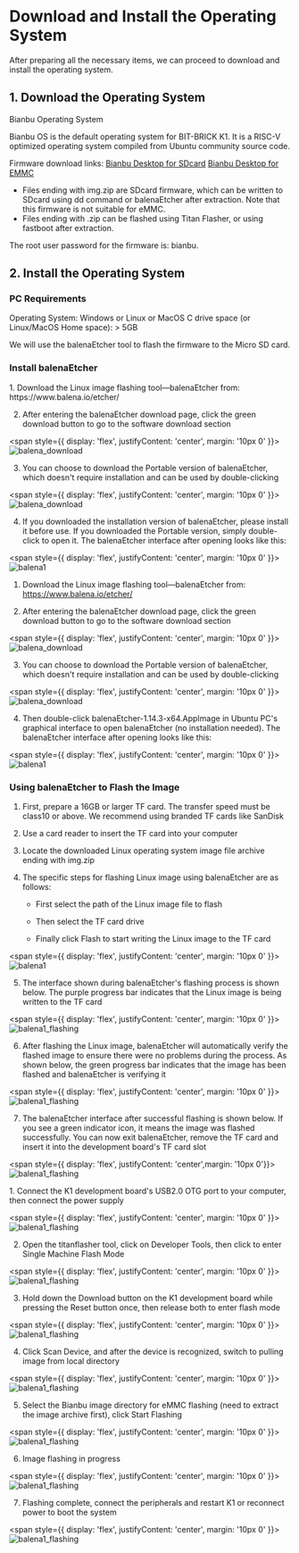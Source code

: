 
# Download and Install the Operating System
After preparing all the necessary items, we can proceed to download and install the operating system.

## 1. Download the Operating System

Bianbu Operating System

Bianbu OS is the default operating system for BIT-BRICK K1. It is a RISC-V optimized operating system compiled from Ubuntu community source code.

Firmware download links:
[Bianbu Desktop for SDcard](https://archive.spacemit.com/image/k1/version/bianbu/v2.1/bianbu-24.04-desktop-k1-v2.1-release-20250124144655.img.zip)
[Bianbu Desktop for EMMC](https://archive.spacemit.com/image/k1/version/bianbu/v2.1/bianbu-24.04-desktop-k1-v2.1-release-20250124144655.zip)

- Files ending with img.zip are SDcard firmware, which can be written to SDcard using dd command or balenaEtcher after extraction. Note that this firmware is not suitable for eMMC.
- Files ending with .zip can be flashed using Titan Flasher, or using fastboot after extraction.

The root user password for the firmware is: bianbu.

## 2. Install the Operating System

### PC Requirements
Operating System: Windows or Linux or MacOS
C drive space (or Linux/MacOS Home space): > 5GB

<Tabs>
  <TabItem value="sdcard" label="SDCard" default>
  We will use the balenaEtcher tool to flash the firmware to the Micro SD card.

  ### Install balenaEtcher
<Tabs>
  <TabItem value="apple" label="Windows" default>
    1. Download the Linux image flashing tool—balenaEtcher from:
https://www.balena.io/etcher/

2. After entering the balenaEtcher download page, click the green download button to go to the software download section

<span style={{ 
  display: 'flex', 
  justifyContent: 'center',
  margin: '10px 0'
}}>
![balena_download](/img/k1/getting-started/install/balena_download.png)
</span>

3. You can choose to download the Portable version of balenaEtcher, which doesn't require installation and can be used by double-clicking

<span style={{ 
  display: 'flex', 
  justifyContent: 'center',
  margin: '10px 0'
}}>
![balena_download](/img/k1/getting-started/install/balena_download1.png)
</span>

4. If you downloaded the installation version of balenaEtcher, please install it before use. If you downloaded the Portable version, simply double-click to open it. The balenaEtcher interface after opening looks like this:

<span style={{ 
  display: 'flex', 
  justifyContent: 'center',
  margin: '10px 0'
}}>
![balena1](/img/k1/getting-started/install/balenaEtcher_001.png)
</span>
  </TabItem>
  <TabItem value="orange" label="Linux">
       
1. Download the Linux image flashing tool—balenaEtcher from:
https://www.balena.io/etcher/

2. After entering the balenaEtcher download page, click the green download button to go to the software download section

<span style={{ 
  display: 'flex', 
  justifyContent: 'center',
  margin: '10px 0'
}}>
![balena_download](/img/k1/getting-started/install/balena_download.png)
</span>

3. You can choose to download the Portable version of balenaEtcher, which doesn't require installation and can be used by double-clicking

<span style={{ 
  display: 'flex', 
  justifyContent: 'center',
  margin: '10px 0'
}}>
![balena_download](/img/k1/getting-started/install/balena_download_ubuntu.png)
</span>

4. Then double-click balenaEtcher-1.14.3-x64.AppImage in Ubuntu PC's graphical interface to open balenaEtcher (no installation needed). The balenaEtcher interface after opening looks like this:

<span style={{ 
  display: 'flex', 
  justifyContent: 'center',
  margin: '10px 0'
}}>
![balena1](/img/k1/getting-started/install/balenaEtcher_001.png)
</span>

  </TabItem>
  
</Tabs>

### Using balenaEtcher to Flash the Image
1. First, prepare a 16GB or larger TF card. The transfer speed must be class10 or above. We recommend using branded TF cards like SanDisk

2. Use a card reader to insert the TF card into your computer

3. Locate the downloaded Linux operating system image file archive ending with img.zip

4. The specific steps for flashing Linux image using balenaEtcher are as follows:

    - First select the path of the Linux image file to flash

    - Then select the TF card drive

    - Finally click Flash to start writing the Linux image to the TF card

<span style={{ 
  display: 'flex', 
  justifyContent: 'center',
  margin: '10px 0'
}}>
![balena1](/img/k1/getting-started/install/balenaEtcher_002.png)
</span>

5. The interface shown during balenaEtcher's flashing process is shown below. The purple progress bar indicates that the Linux image is being written to the TF card

<span style={{ 
  display: 'flex', 
  justifyContent: 'center',
  margin: '10px 0'
}}>
![balena1_flashing](/img/k1/getting-started/install/balenaEtcher_Flashing.png)
</span>

6. After flashing the Linux image, balenaEtcher will automatically verify the flashed image to ensure there were no problems during the process. As shown below, the green progress bar indicates that the image has been flashed and balenaEtcher is verifying it

<span style={{ 
  display: 'flex', 
  justifyContent: 'center',
  margin: '10px 0'
}}>
![balena1_flashing](/img/k1/getting-started/install/balenaEtcher_Validating.png)
</span>

7. The balenaEtcher interface after successful flashing is shown below. If you see a green indicator icon, it means the image was flashed successfully. You can now exit balenaEtcher, remove the TF card and insert it into the development board's TF card slot

<span style={{ display: 'flex', justifyContent: 'center',margin: '10px 0'}}> ![balena1_flashing](/img/k1/getting-started/install/balenaEtcher_003.png) </span>
  </TabItem>

  <TabItem value="emmc" label="EMMC" default>
1. Connect the K1 development board's USB2.0 OTG port to your computer, then connect the power supply

<span style={{ 
  display: 'flex', 
  justifyContent: 'center',
  margin: '10px 0'
}}>
![balena1_flashing](/img/k1/getting-started/install/emmc_install_1.png)
</span>

2. Open the titanflasher tool, click on Developer Tools, then click to enter Single Machine Flash Mode

<span style={{ 
  display: 'flex', 
  justifyContent: 'center',
  margin: '10px 0'
}}>
![balena1_flashing](/img/k1/getting-started/install/emmc_install_2.png)
</span>

3. Hold down the Download button on the K1 development board while pressing the Reset button once, then release both to enter flash mode

<span style={{ 
  display: 'flex', 
  justifyContent: 'center',
  margin: '10px 0'
}}>
![balena1_flashing](/img/k1/getting-started/install/emmc_install_3.png)
</span>

4. Click Scan Device, and after the device is recognized, switch to pulling image from local directory

<span style={{ 
  display: 'flex', 
  justifyContent: 'center',
  margin: '10px 0'
}}>
![balena1_flashing](/img/k1/getting-started/install/emmc_install_4.png)
</span>

5. Select the Bianbu image directory for eMMC flashing (need to extract the image archive first), click Start Flashing

<span style={{ 
  display: 'flex', 
  justifyContent: 'center',
  margin: '10px 0'
}}>
![balena1_flashing](/img/k1/getting-started/install/emmc_install_5.png)
</span>

6. Image flashing in progress

<span style={{ 
  display: 'flex', 
  justifyContent: 'center',
  margin: '10px 0'
}}>
![balena1_flashing](/img/k1/getting-started/install/emmc_install_6.png)
</span>

7. Flashing complete, connect the peripherals and restart K1 or reconnect power to boot the system

<span style={{ 
  display: 'flex', 
  justifyContent: 'center',
  margin: '10px 0'
}}>
![balena1_flashing](/img/k1/getting-started/install/emmc_install_7.png)
</span>

  </TabItem>

</Tabs>
